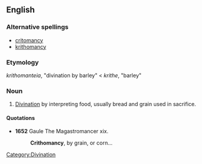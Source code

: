 ==English==

===Alternative spellings===
* [[critomancy]]
* [[krithomancy]]

===Etymology===
{{etyl|grc}} ''krithomanteia'', "divination by barley" < ''krithe'', "barley" {{rfscript|Greek}}

===Noun===
{{en-noun|-}}

# [[divination|Divination]] by interpreting food, usually bread and grain used in sacrifice.

====Quotations====
* '''1652''' Gaule The Magastromancer xix.
*: '''Crithomancy''', by grain, or corn...

[[Category:Divination]]